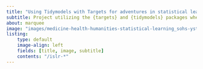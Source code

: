 ```yaml
---
title: "Using Tidymodels with Targets for adventures in statistical learning"
subtitle: Project utilizing the {targets} and {tidymodels} packages when re-reading the book  'Introduction to Statistical Learning'
about: marquee
image: "images/medicine-health-humanities-statistical-learning_sohs-ystatsstatlearning-sp.jpg"
listing:
    type: default
    image-align: left
    fields: [title, image, subtitle]
    contents: "/islr-*"
---
```


